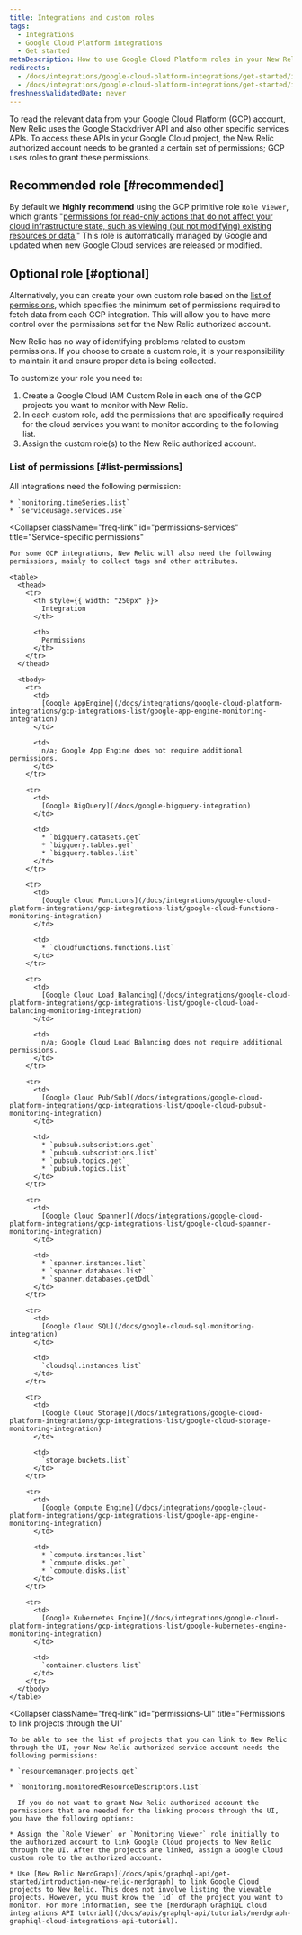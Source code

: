 ```yaml
---
title: Integrations and custom roles
tags:
  - Integrations
  - Google Cloud Platform integrations
  - Get started
metaDescription: How to use Google Cloud Platform roles in your New Relic integration to grant New Relic permission to monitor your GCP services.
redirects:
  - /docs/integrations/google-cloud-platform-integrations/get-started/integrations-custom-roles
  - /docs/integrations/google-cloud-platform-integrations/get-started/integrations-managed-policies
freshnessValidatedDate: never
---
```


To read the relevant data from your Google Cloud Platform (GCP) account, New Relic uses the Google Stackdriver API and also other specific services APIs. To access these APIs in your Google Cloud project, the New Relic authorized account needs to be granted a certain set of permissions; GCP uses roles to grant these permissions.

## Recommended role [#recommended]

By default we <DoNotTranslate>**highly recommend**</DoNotTranslate> using the GCP primitive role `Role Viewer`, which grants "[permissions for read-only actions that do not affect your cloud infrastructure state, such as viewing (but not modifying) existing resources or data.](https://cloud.google.com/iam/docs/understanding-roles)" This role is automatically managed by Google and updated when new Google Cloud services are released or modified.

## Optional role [#optional]

Alternatively, you can create your own custom role based on the [list of permissions](/docs/integrations/google-cloud-platform-integrations/get-started/integrations-custom-roles#list-permissions), which specifies the minimum set of permissions required to fetch data from each GCP integration. This will allow you to have more control over the permissions set for the New Relic authorized account.

<Callout variant="important">
  New Relic has no way of identifying problems related to custom permissions. If you choose to create a custom role, it is your responsibility to maintain it and ensure proper data is being collected.
</Callout>

To customize your role you need to:

1. Create a Google Cloud IAM Custom Role in each one of the GCP projects you want to monitor with New Relic.
2. In each custom role, add the permissions that are specifically required for the cloud services you want to monitor according to the following list.
3. Assign the custom role(s) to the New Relic authorized account.

### List of permissions [#list-permissions]

<CollapserGroup>
  <Collapser
    className="freq-link"
    id="permissions-all"
    title="Common permissions"
  >
    All integrations need the following permission:

    * `monitoring.timeSeries.list`
    * `serviceusage.services.use`
  </Collapser>

  <Collapser
    className="freq-link"
    id="permissions-services"
    title="Service-specific permissions"
  >
    For some GCP integrations, New Relic will also need the following permissions, mainly to collect tags and other attributes.

    <table>
      <thead>
        <tr>
          <th style={{ width: "250px" }}>
            Integration
          </th>

          <th>
            Permissions
          </th>
        </tr>
      </thead>

      <tbody>
        <tr>
          <td>
            [Google AppEngine](/docs/integrations/google-cloud-platform-integrations/gcp-integrations-list/google-app-engine-monitoring-integration)
          </td>

          <td>
            n/a; Google App Engine does not require additional permissions.
          </td>
        </tr>

        <tr>
          <td>
            [Google BigQuery](/docs/google-bigquery-integration)
          </td>

          <td>
            * `bigquery.datasets.get`
            * `bigquery.tables.get`
            * `bigquery.tables.list`
          </td>
        </tr>

        <tr>
          <td>
            [Google Cloud Functions](/docs/integrations/google-cloud-platform-integrations/gcp-integrations-list/google-cloud-functions-monitoring-integration)
          </td>

          <td>
            * `cloudfunctions.functions.list`
          </td>
        </tr>

        <tr>
          <td>
            [Google Cloud Load Balancing](/docs/integrations/google-cloud-platform-integrations/gcp-integrations-list/google-cloud-load-balancing-monitoring-integration)
          </td>

          <td>
            n/a; Google Cloud Load Balancing does not require additional permissions.
          </td>
        </tr>

        <tr>
          <td>
            [Google Cloud Pub/Sub](/docs/integrations/google-cloud-platform-integrations/gcp-integrations-list/google-cloud-pubsub-monitoring-integration)
          </td>

          <td>
            * `pubsub.subscriptions.get`
            * `pubsub.subscriptions.list`
            * `pubsub.topics.get`
            * `pubsub.topics.list`
          </td>
        </tr>

        <tr>
          <td>
            [Google Cloud Spanner](/docs/integrations/google-cloud-platform-integrations/gcp-integrations-list/google-cloud-spanner-monitoring-integration)
          </td>

          <td>
            * `spanner.instances.list`
            * `spanner.databases.list`
            * `spanner.databases.getDdl`
          </td>
        </tr>

        <tr>
          <td>
            [Google Cloud SQL](/docs/google-cloud-sql-monitoring-integration)
          </td>

          <td>
            `cloudsql.instances.list`
          </td>
        </tr>

        <tr>
          <td>
            [Google Cloud Storage](/docs/integrations/google-cloud-platform-integrations/gcp-integrations-list/google-cloud-storage-monitoring-integration)
          </td>

          <td>
            `storage.buckets.list`
          </td>
        </tr>

        <tr>
          <td>
            [Google Compute Engine](/docs/integrations/google-cloud-platform-integrations/gcp-integrations-list/google-app-engine-monitoring-integration)
          </td>

          <td>
            * `compute.instances.list`
            * `compute.disks.get`
            * `compute.disks.list`
          </td>
        </tr>

        <tr>
          <td>
            [Google Kubernetes Engine](/docs/integrations/google-cloud-platform-integrations/gcp-integrations-list/google-kubernetes-engine-monitoring-integration)
          </td>

          <td>
            `container.clusters.list`
          </td>
        </tr>
      </tbody>
    </table>
  </Collapser>

  <Collapser
    className="freq-link"
    id="permissions-UI"
    title="Permissions to link projects through the UI"
  >
    To be able to see the list of projects that you can link to New Relic through the UI, your New Relic authorized service account needs the following permissions:

    * `resourcemanager.projects.get`

    * `monitoring.monitoredResourceDescriptors.list`

      If you do not want to grant New Relic authorized account the permissions that are needed for the linking process through the UI, you have the following options:

    * Assign the `Role Viewer` or `Monitoring Viewer` role initially to the authorized account to link Google Cloud projects to New Relic through the UI. After the projects are linked, assign a Google Cloud custom role to the authorized account.

    * Use [New Relic NerdGraph](/docs/apis/graphql-api/get-started/introduction-new-relic-nerdgraph) to link Google Cloud projects to New Relic. This does not involve listing the viewable projects. However, you must know the `id` of the project you want to monitor. For more information, see the [NerdGraph GraphiQL cloud integrations API tutorial](/docs/apis/graphql-api/tutorials/nerdgraph-graphiql-cloud-integrations-api-tutorial).
  </Collapser>
</CollapserGroup>
